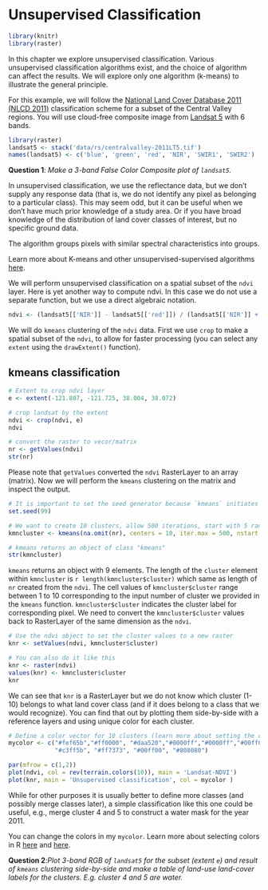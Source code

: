 # Unsupervised Classification

```r
library(knitr)
library(raster)
```

In this chapter we explore unsupervised classification. Various unsupervised classification algorithms exist, and the choice of algorithm can affect the results. We will explore only one algorithm (k-means) to illustrate the general principle.

For this example, we will follow the [National Land Cover Database 2011 (NLCD 2011)](https://www.mrlc.gov/nlcd2011.php) classification scheme for a subset of the Central Valley regions. You will use cloud-free composite image from [Landsat 5](https://landsat.gsfc.nasa.gov/landsat-5/) with 6 bands.


```r
library(raster)
landsat5 <- stack('data/rs/centralvalley-2011LT5.tif')
names(landsat5) <- c('blue', 'green', 'red', 'NIR', 'SWIR1', 'SWIR2')
```

__Question 1__: *Make a 3-band False Color Composite plot of `landsat5`.*


In unsupervised classification, we use the reflectance data, but we don't supply any response data (that is, we do not identify any pixel as belonging to a particular class). This may seem odd, but it can be useful when we don't have much prior knowledge of a study area. Or if you have broad knowledge of the distribution of land cover classes of interest, but no specific ground data. 

The algorithm groups pixels with similar spectral characteristics into groups. 

Learn more about K-means and other unsupervised-supervised algorithms [here](http://nptel.ac.in/courses/105108077/module5/lecture19.pdf).

We will perform unsupervised classification on a spatial subset of the `ndvi` layer. Here is yet another way to compute ndvi. In this case we do not use a separate function, but we use a direct algebraic notation.

```r
ndvi <- (landsat5[['NIR']] - landsat5[['red']]) / (landsat5[['NIR']] + landsat5[['red']])
```

We will do `kmeans` clustering of the `ndvi` data. First we use `crop` to make a spatial subset of the `ndvi`, to allow for faster processing (you can select any `extent` using the `drawExtent()` function).  

## kmeans classification
```r
# Extent to crop ndvi layer
e <- extent(-121.807, -121.725, 38.004, 38.072)

# crop landsat by the extent
ndvi <- crop(ndvi, e)
ndvi

# convert the raster to vecor/matrix
nr <- getValues(ndvi)
str(nr)
```

Please note that `getValues` converted the `ndvi` RasterLayer to an array (matrix). Now we will perform the `kmeans` clustering on the matrix and inspect the output. 

```r
# It is important to set the seed generator because `kmeans` initiates the centers in random locations
set.seed(99)

# We want to create 10 clusters, allow 500 iterations, start with 5 random sets using "Lloyd" method
kmncluster <- kmeans(na.omit(nr), centers = 10, iter.max = 500, nstart = 5, algorithm="Lloyd")

# kmeans returns an object of class "kmeans"
str(kmncluster)
```
`kmeans` returns an object with 9 elements. The length of the `cluster` element within `kmncluster` is `r length(kmncluster$cluster)` which same as length of `nr` created from the `ndvi`. The cell values of `kmncluster$cluster` range between 1 to 10 corresponding to the input number of cluster we provided in the `kmeans` function. `kmncluster$cluster` indicates the cluster label for corresponding pixel. We need to convert the `kmncluster$cluster` values back to RasterLayer of the same dimension as the `ndvi`.

```r
# Use the ndvi object to set the cluster values to a new raster
knr <- setValues(ndvi, kmncluster$cluster)

# You can also do it like this
knr <- raster(ndvi)
values(knr) <- kmncluster$cluster
knr
```

We can see that `knr` is a RasterLayer but we do not know which cluster (1-10) belongs to what land cover class (and if it does belong to a class that we would recognize). You can find that out by plotting them side-by-side with a reference layers and using unique color for each cluster.

```r

# Define a color vector for 10 clusters (learn more about setting the color later)
mycolor <- c("#fef65b","#ff0000", "#daa520","#0000ff","#0000ff","#00ff00","#cbbeb5",
             "#c3ff5b", "#ff7373", "#00ff00", "#808080")

par(mfrow = c(1,2))
plot(ndvi, col = rev(terrain.colors(10)), main = 'Landsat-NDVI')
plot(knr, main = 'Unsupervised classification', col = mycolor )
```

While for other purposes it is usually better to define more classes (and possibly merge classes later), a simple classification like this one could be useful, e.g., merge cluster 4 and 5 to construct a water mask for the year 2011.

You can change the colors in my `mycolor`. Learn more about selecting colors in R [here](http://www.melissaclarkson.com/resources/R_guides/documents/colors_Ver2.pdf) and [here](https://www.nceas.ucsb.edu/~frazier/RSpatialGuides/colorPaletteCheatsheet.pdf).

__Question 2__:*Plot 3-band RGB of `landsat5` for the subset (extent `e`) and result of `kmeans` clustering side-by-side and make a table of land-use land-cover labels for the clusters. E.g. cluster 4 and 5 are water.* 

